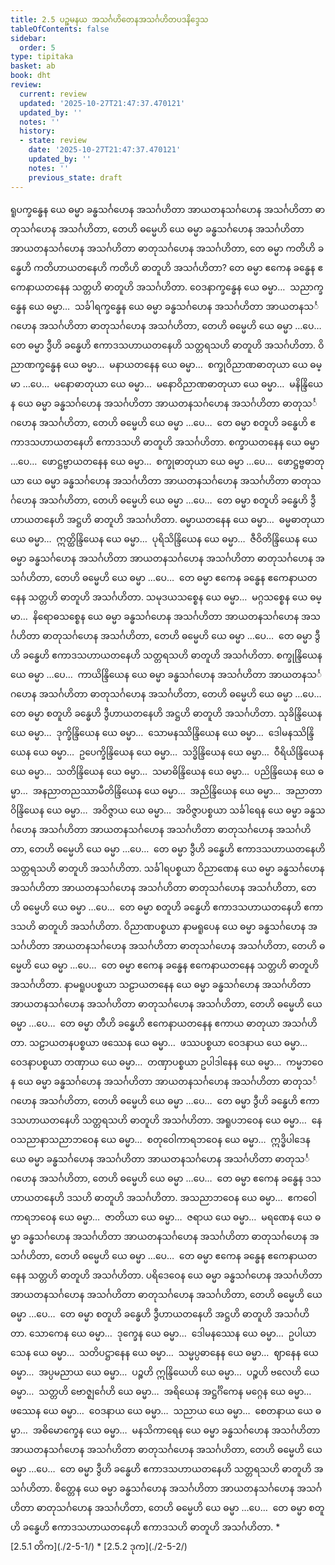 ```yaml
---
title: 2.5 ပဉ္စမနယ အသင်္ဂဟိတေနအသင်္ဂဟိတပဒနိဒ္ဒေသ
tableOfContents: false
sidebar:
  order: 5
type: tipitaka
basket: ab
book: dht
review:
  current: review
  updated: '2025-10-27T21:47:37.470121'
  updated_by: ''
  notes: ''
  history:
  - state: review
    date: '2025-10-27T21:47:37.470121'
    updated_by: ''
    notes: ''
    previous_state: draft
---
```



<ReviewStatus review={frontmatter.review} showDetails={true} />

<HypothesisAnnotation frontmatter={frontmatter} />

<DynamicBreadcrumb />

<Division number="193" book="dht" e="ch" v="31" p="35">

<Paragraph number="250" book="dht">
ရူပက္ခန္ဓေန ယေ ဓမ္မာ ခန္ဓသင်္ဂဟေန အသင်္ဂဟိတာ အာယတနသင်္ဂဟေန အသင်္ဂဟိတာ ဓာတုသင်္ဂဟေန အသင်္ဂဟိတာ, တေဟိ ဓမ္မေဟိ ယေ ဓမ္မာ ခန္ဓသင်္ဂဟေန အသင်္ဂဟိတာ အာယတနသင်္ဂဟေန အသင်္ဂဟိတာ ဓာတုသင်္ဂဟေန အသင်္ဂဟိတာ, တေ ဓမ္မာ ကတိဟိ ခန္ဓေဟိ ကတိဟာယတနေဟိ ကတိဟိ ဓာတူဟိ အသင်္ဂဟိတာ? တေ ဓမ္မာ ဧကေန ခန္ဓေန ဧကေနာယတနေန သတ္တဟိ ဓာတူဟိ အသင်္ဂဟိတာ.


</Paragraph>

</Division>
<Division number="194" book="dht" e="ch" v="31" p="35">

<Paragraph number="251" book="dht">
ဝေဒနာက္ခန္ဓေန ယေ ဓမ္မာ…  သညာက္ခန္ဓေန ယေ ဓမ္မာ…  သင်္ခါရက္ခန္ဓေန ယေ ဓမ္မာ ခန္ဓသင်္ဂဟေန အသင်္ဂဟိတာ အာယတနသင်္ဂဟေန အသင်္ဂဟိတာ ဓာတုသင်္ဂဟေန အသင်္ဂဟိတာ, တေဟိ ဓမ္မေဟိ ယေ ဓမ္မာ …ပေ…  တေ ဓမ္မာ ဒွီဟိ ခန္ဓေဟိ ဧကာဒသဟာယတနေဟိ သတ္တရသဟိ ဓာတူဟိ အသင်္ဂဟိတာ.


</Paragraph>

</Division>
<Division number="195" book="dht" e="ch" v="31" p="35">

<Paragraph number="252" book="dht">
ဝိညာဏက္ခန္ဓေန ယေ ဓမ္မာ…  မနာယတနေန ယေ ဓမ္မာ…  စက္ခုဝိညာဏဓာတုယာ ယေ ဓမ္မာ …ပေ…  မနောဓာတုယာ ယေ ဓမ္မာ…  မနောဝိညာဏဓာတုယာ ယေ ဓမ္မာ…  မနိန္ဒြိယေန ယေ ဓမ္မာ ခန္ဓသင်္ဂဟေန အသင်္ဂဟိတာ အာယတနသင်္ဂဟေန အသင်္ဂဟိတာ ဓာတုသင်္ဂဟေန အသင်္ဂဟိတာ, တေဟိ ဓမ္မေဟိ ယေ ဓမ္မာ …ပေ…  တေ ဓမ္မာ စတူဟိ ခန္ဓေဟိ ဧကာဒသဟာယတနေဟိ ဧကာဒသဟိ ဓာတူဟိ အသင်္ဂဟိတာ.


</Paragraph>

</Division>
<Division number="196" book="dht" e="ch" v="31" p="35">

<Paragraph number="253" book="dht">
စက္ခာယတနေန ယေ ဓမ္မာ …ပေ…  ဖောဋ္ဌဗ္ဗာယတနေန ယေ ဓမ္မာ…  စက္ခုဓာတုယာ ယေ ဓမ္မာ …ပေ…  ဖောဋ္ဌဗ္ဗဓာတုယာ ယေ ဓမ္မာ ခန္ဓသင်္ဂဟေန အသင်္ဂဟိတာ အာယတနသင်္ဂဟေန အသင်္ဂဟိတာ ဓာတုသင်္ဂဟေန အသင်္ဂဟိတာ, တေဟိ ဓမ္မေဟိ ယေ ဓမ္မာ …ပေ…  တေ ဓမ္မာ စတူဟိ ခန္ဓေဟိ ဒွီဟာယတနေဟိ အဋ္ဌဟိ ဓာတူဟိ အသင်္ဂဟိတာ.


</Paragraph>

</Division>
<Division number="197" book="dht" e="ch" v="31" p="35">

<Paragraph number="254" book="dht">
ဓမ္မာယတနေန ယေ ဓမ္မာ…  ဓမ္မဓာတုယာ ယေ ဓမ္မာ…  ဣတ္ထိန္ဒြိယေန ယေ ဓမ္မာ…  ပုရိသိန္ဒြိယေန ယေ ဓမ္မာ…  ဇီဝိတိန္ဒြိယေန ယေ ဓမ္မာ ခန္ဓသင်္ဂဟေန အသင်္ဂဟိတာ အာယတနသင်္ဂဟေန အသင်္ဂဟိတာ ဓာတုသင်္ဂဟေန အသင်္ဂဟိတာ, တေဟိ ဓမ္မေဟိ ယေ ဓမ္မာ …ပေ…  တေ ဓမ္မာ ဧကေန ခန္ဓေန ဧကေနာယတနေန သတ္တဟိ ဓာတူဟိ အသင်္ဂဟိတာ.


</Paragraph>

</Division>
<Division number="198" book="dht" e="ch" v="31" p="36">

<Paragraph number="255" book="dht">
သမုဒယသစ္စေန ယေ ဓမ္မာ…  မဂ္ဂသစ္စေန ယေ ဓမ္မာ…  နိရောဓသစ္စေန ယေ ဓမ္မာ ခန္ဓသင်္ဂဟေန အသင်္ဂဟိတာ အာယတနသင်္ဂဟေန အသင်္ဂဟိတာ ဓာတုသင်္ဂဟေန အသင်္ဂဟိတာ, တေဟိ ဓမ္မေဟိ ယေ ဓမ္မာ …ပေ…  တေ ဓမ္မာ ဒွီဟိ ခန္ဓေဟိ ဧကာဒသဟာယတနေဟိ သတ္တရသဟိ ဓာတူဟိ အသင်္ဂဟိတာ.


</Paragraph>

</Division>
<Division number="199" book="dht" e="ch" v="31" p="36">

<Paragraph number="256" book="dht">
စက္ခုန္ဒြိယေန ယေ ဓမ္မာ …ပေ…  ကာယိန္ဒြိယေန ယေ ဓမ္မာ ခန္ဓသင်္ဂဟေန အသင်္ဂဟိတာ အာယတနသင်္ဂဟေန အသင်္ဂဟိတာ ဓာတုသင်္ဂဟေန အသင်္ဂဟိတာ, တေဟိ ဓမ္မေဟိ ယေ ဓမ္မာ …ပေ…  တေ ဓမ္မာ စတူဟိ ခန္ဓေဟိ ဒွီဟာယတနေဟိ အဋ္ဌဟိ ဓာတူဟိ အသင်္ဂဟိတာ.


</Paragraph>

</Division>
<Division number="200" book="dht" e="ch" v="31" p="36">

<Paragraph number="257" book="dht">
သုခိန္ဒြိယေန ယေ ဓမ္မာ…  ဒုက္ခိန္ဒြိယေန ယေ ဓမ္မာ…  သောမနဿိန္ဒြိယေန ယေ ဓမ္မာ…  ဒေါမနဿိန္ဒြိယေန ယေ ဓမ္မာ…  ဥပေက္ခိန္ဒြိယေန ယေ ဓမ္မာ…  သဒ္ဓိန္ဒြိယေန ယေ ဓမ္မာ…  ဝီရိယိန္ဒြိယေန ယေ ဓမ္မာ…  သတိန္ဒြိယေန ယေ ဓမ္မာ…  သမာဓိန္ဒြိယေန ယေ ဓမ္မာ…  ပညိန္ဒြိယေန ယေ ဓမ္မာ…  အနညာတညဿာမီတိန္ဒြိယေန ယေ ဓမ္မာ…  အညိန္ဒြိယေန ယေ ဓမ္မာ…  အညာတာဝိန္ဒြိယေန ယေ ဓမ္မာ…  အဝိဇ္ဇာယ ယေ ဓမ္မာ…  အဝိဇ္ဇာပစ္စယာ သင်္ခါရေန ယေ ဓမ္မာ ခန္ဓသင်္ဂဟေန အသင်္ဂဟိတာ အာယတနသင်္ဂဟေန အသင်္ဂဟိတာ ဓာတုသင်္ဂဟေန အသင်္ဂဟိတာ, တေဟိ ဓမ္မေဟိ ယေ ဓမ္မာ …ပေ…  တေ ဓမ္မာ ဒွီဟိ ခန္ဓေဟိ ဧကာဒသဟာယတနေဟိ သတ္တရသဟိ ဓာတူဟိ အသင်္ဂဟိတာ.


</Paragraph>

</Division>
<Division number="201" book="dht" e="ch" v="31" p="36">

<Paragraph number="258" book="dht">
သင်္ခါရပစ္စယာ ဝိညာဏေန ယေ ဓမ္မာ ခန္ဓသင်္ဂဟေန အသင်္ဂဟိတာ အာယတနသင်္ဂဟေန အသင်္ဂဟိတာ ဓာတုသင်္ဂဟေန အသင်္ဂဟိတာ, တေဟိ ဓမ္မေဟိ ယေ ဓမ္မာ …ပေ…  တေ ဓမ္မာ စတူဟိ ခန္ဓေဟိ ဧကာဒသဟာယတနေဟိ ဧကာဒသဟိ ဓာတူဟိ အသင်္ဂဟိတာ.


</Paragraph>

</Division>
<Division number="202" book="dht" e="ch" v="31" p="36">

<Paragraph number="259" book="dht">
ဝိညာဏပစ္စယာ နာမရူပေန ယေ ဓမ္မာ ခန္ဓသင်္ဂဟေန အသင်္ဂဟိတာ အာယတနသင်္ဂဟေန အသင်္ဂဟိတာ ဓာတုသင်္ဂဟေန အသင်္ဂဟိတာ, တေဟိ ဓမ္မေဟိ ယေ ဓမ္မာ …ပေ…  တေ ဓမ္မာ ဧကေန ခန္ဓေန ဧကေနာယတနေန သတ္တဟိ ဓာတူဟိ အသင်္ဂဟိတာ.


</Paragraph>

</Division>
<Division number="203" book="dht" e="ch" v="31" p="36">

<Paragraph number="260" book="dht">
နာမရူပပစ္စယာ သဠာယတနေန ယေ ဓမ္မာ ခန္ဓသင်္ဂဟေန အသင်္ဂဟိတာ အာယတနသင်္ဂဟေန အသင်္ဂဟိတာ ဓာတုသင်္ဂဟေန အသင်္ဂဟိတာ, တေဟိ ဓမ္မေဟိ ယေ ဓမ္မာ …ပေ…  တေ ဓမ္မာ တီဟိ ခန္ဓေဟိ ဧကေနာယတနေန ဧကာယ ဓာတုယာ အသင်္ဂဟိတာ.


</Paragraph>

</Division>
<Division number="204" book="dht" e="ch" v="31" p="37">

<Paragraph number="261" book="dht">
သဠာယတနပစ္စယာ ဖဿေန ယေ ဓမ္မာ…  ဖဿပစ္စယာ ဝေဒနာယ ယေ ဓမ္မာ…  ဝေဒနာပစ္စယာ တဏှာယ ယေ ဓမ္မာ…  တဏှာပစ္စယာ ဥပါဒါနေန ယေ ဓမ္မာ…  ကမ္မဘဝေန ယေ ဓမ္မာ ခန္ဓသင်္ဂဟေန အသင်္ဂဟိတာ အာယတနသင်္ဂဟေန အသင်္ဂဟိတာ ဓာတုသင်္ဂဟေန အသင်္ဂဟိတာ, တေဟိ ဓမ္မေဟိ ယေ ဓမ္မာ …ပေ…  တေ ဓမ္မာ ဒွီဟိ ခန္ဓေဟိ ဧကာဒသဟာယတနေဟိ သတ္တရသဟိ ဓာတူဟိ အသင်္ဂဟိတာ.


</Paragraph>

</Division>
<Division number="205" book="dht" e="ch" v="31" p="37">

<Paragraph number="262" book="dht">
အရူပဘဝေန ယေ ဓမ္မာ…  နေဝသညာနာသညာဘဝေန ယေ ဓမ္မာ…  စတုဝေါကာရဘဝေန ယေ ဓမ္မာ…  ဣဒ္ဓိပါဒေန ယေ ဓမ္မာ ခန္ဓသင်္ဂဟေန အသင်္ဂဟိတာ အာယတနသင်္ဂဟေန အသင်္ဂဟိတာ ဓာတုသင်္ဂဟေန အသင်္ဂဟိတာ, တေဟိ ဓမ္မေဟိ ယေ ဓမ္မာ …ပေ…  တေ ဓမ္မာ ဧကေန ခန္ဓေန ဒသဟာယတနေဟိ ဒသဟိ ဓာတူဟိ အသင်္ဂဟိတာ.


</Paragraph>

</Division>
<Division number="206" book="dht" e="ch" v="31" p="37">

<Paragraph number="263" book="dht">
အသညာဘဝေန ယေ ဓမ္မာ…  ဧကဝေါကာရဘဝေန ယေ ဓမ္မာ…  ဇာတိယာ ယေ ဓမ္မာ…  ဇရာယ ယေ ဓမ္မာ…  မရဏေန ယေ ဓမ္မာ ခန္ဓသင်္ဂဟေန အသင်္ဂဟိတာ အာယတနသင်္ဂဟေန အသင်္ဂဟိတာ ဓာတုသင်္ဂဟေန အသင်္ဂဟိတာ, တေဟိ ဓမ္မေဟိ ယေ ဓမ္မာ …ပေ…  တေ ဓမ္မာ ဧကေန ခန္ဓေန ဧကေနာယတနေန သတ္တဟိ ဓာတူဟိ အသင်္ဂဟိတာ.


</Paragraph>

</Division>
<Division number="207" book="dht" e="ch" v="31" p="37">

<Paragraph number="264" book="dht">
ပရိဒေဝေန ယေ ဓမ္မာ ခန္ဓသင်္ဂဟေန အသင်္ဂဟိတာ အာယတနသင်္ဂဟေန အသင်္ဂဟိတာ ဓာတုသင်္ဂဟေန အသင်္ဂဟိတာ, တေဟိ ဓမ္မေဟိ ယေ ဓမ္မာ …ပေ…  တေ ဓမ္မာ စတူဟိ ခန္ဓေဟိ ဒွီဟာယတနေဟိ အဋ္ဌဟိ ဓာတူဟိ အသင်္ဂဟိတာ.


</Paragraph>

</Division>
<Division number="208" book="dht" e="ch" v="31" p="37">

<Paragraph number="265" book="dht">
သောကေန ယေ ဓမ္မာ…  ဒုက္ခေန ယေ ဓမ္မာ…  ဒေါမနဿေန ယေ ဓမ္မာ…  ဥပါယာသေန ယေ ဓမ္မာ…  သတိပဋ္ဌာနေန ယေ ဓမ္မာ…  သမ္မပ္ပဓာနေန ယေ ဓမ္မာ…  ဈာနေန ယေ ဓမ္မာ…  အပ္ပမညာယ ယေ ဓမ္မာ…  ပဉ္စဟိ ဣန္ဒြိယေဟိ ယေ ဓမ္မာ…  ပဉ္စဟိ ဗလေဟိ ယေ ဓမ္မာ…  သတ္တဟိ ဗောဇ္ဈင်္ဂေဟိ ယေ ဓမ္မာ…  အရိယေန အဋ္ဌင်္ဂိကေန မဂ္ဂေန ယေ ဓမ္မာ…  ဖဿေန ယေ ဓမ္မာ…  ဝေဒနာယ ယေ ဓမ္မာ…  သညာယ ယေ ဓမ္မာ…  စေတနာယ ယေ ဓမ္မာ…  အဓိမောက္ခေန ယေ ဓမ္မာ…  မနသိကာရေန ယေ ဓမ္မာ ခန္ဓသင်္ဂဟေန အသင်္ဂဟိတာ အာယတနသင်္ဂဟေန အသင်္ဂဟိတာ ဓာတုသင်္ဂဟေန အသင်္ဂဟိတာ, တေဟိ ဓမ္မေဟိ ယေ ဓမ္မာ …ပေ…  တေ ဓမ္မာ ဒွီဟိ ခန္ဓေဟိ ဧကာဒသဟာယတနေဟိ သတ္တရသဟိ ဓာတူဟိ အသင်္ဂဟိတာ.


</Paragraph>

</Division>
<Division number="209" book="dht" e="ch" v="31" p="38">

<Paragraph number="266" book="dht">
စိတ္တေန ယေ ဓမ္မာ ခန္ဓသင်္ဂဟေန အသင်္ဂဟိတာ အာယတနသင်္ဂဟေန အသင်္ဂဟိတာ ဓာတုသင်္ဂဟေန အသင်္ဂဟိတာ, တေဟိ ဓမ္မေဟိ ယေ ဓမ္မာ …ပေ…  တေ ဓမ္မာ စတူဟိ ခန္ဓေဟိ ဧကာဒသဟာယတနေဟိ ဧကာဒသဟိ ဓာတူဟိ အသင်္ဂဟိတာ.

</Paragraph>
</Division>

<TableOfContents book="dht" section="2.5">
* [2.5.1 တိက](./2-5-1/)
* [2.5.2 ဒုက](./2-5-2/)
</TableOfContents>